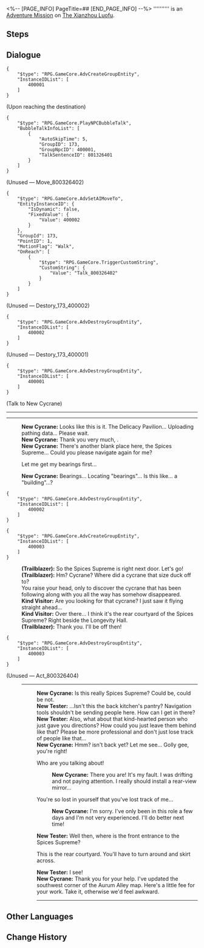 <%-- [PAGE_INFO]
PageTitle=##
[END_PAGE_INFO] --%>
{{Stub|Dialogue.}}
{{Mission Infobox
|id            = 8003264
|title         = 
|image         = <!--Mission .png-->
|type          = Adventure
|event_name    = 
|chapter       = 
|requirements  = [[Adventure Mission]] ''[[Dock Operations (II)]]'' completed
|summary       = <!--official mission summary from Fate's Atlas-->
|characters    = Kind Visitor; New Cycrane; New Tester; Trailblazer
|startLocation = [[The Xianzhou Luofu]] - [[Aurum Alley]]
|world         = The Xianzhou Luofu
|area          = Aurum Alley
|prev          = Dock Operations (II)
|next          = 
|rewards       = Prosperity Certificate*2
}}
'''''''''' is an [[Adventure Mission]] on [[The Xianzhou Luofu]].

==Steps==


<!--
==Gameplay Notes==

--><!--
==Trial Character==

-->
==Dialogue==
{{Stub Dialogue}}

<pre>{
	"$type": "RPG.GameCore.AdvCreateGroupEntity",
	"InstanceIDList": [
		400001
	]
}</pre>

;(Upon reaching the destination)
<pre>{
	"$type": "RPG.GameCore.PlayNPCBubbleTalk",
	"BubbleTalkInfoList": [
		{
			"AutoSkipTime": 5,
			"GroupID": 173,
			"GroupNpcID": 400001,
			"TalkSentenceID": 801326401
		}
	]
}</pre>
;(Unused &mdash; Move_800326402)
<pre>{
	"$type": "RPG.GameCore.AdvSetAIMoveTo",
	"EntityInstanceID": {
		"IsDynamic": false,
		"FixedValue": {
			"Value": 400002
		}
	},
	"GroupId": 173,
	"PointID": 1,
	"MotionFlag": "Walk",
	"OnReach": [
		{
			"$type": "RPG.GameCore.TriggerCustomString",
			"CustomString": {
				"Value": "Talk_800326402"
			}
		}
	]
}</pre>

;(Unused &mdash; Destory_173_400002)
<pre>{
	"$type": "RPG.GameCore.AdvDestroyGroupEntity",
	"InstanceIDList": [
		400002
	]
}</pre>

;(Unused &mdash; Destory_173_400001)
<pre>{
	"$type": "RPG.GameCore.AdvDestroyGroupEntity",
	"InstanceIDList": [
		400001
	]
}</pre>

;(Talk to New Cycrane)
----
----
:'''New Cycrane:''' Looks like this is it. The Delicacy Pavilion... Uploading pathing data... Please wait.
:'''New Cycrane:''' Thank you very much, {{MC|f=miss|m=mister}}.
:'''New Cycrane:''' There's another blank place here, the Spices Supreme... Could you please navigate again for me?
:{{DIcon|Arrow}} Let me get my bearings first...
:'''New Cycrane:''' Bearings... Locating "bearings"... Is this like... a "building"...?
:{{Black Screen|You're not sure where you are, so you look it up on the map in your phone.}}
<pre>{
	"$type": "RPG.GameCore.AdvDestroyGroupEntity",
	"InstanceIDList": [
		400002
	]
}</pre>
<pre>{
	"$type": "RPG.GameCore.AdvCreateGroupEntity",
	"InstanceIDList": [
		400003
	]
}</pre>
:{{Black Screen|You're not sure where you are, so you look it up on the map in your phone.}}
:'''(Trailblazer):''' So the Spices Supreme is right next door. Let's go!
:'''(Trailblazer):''' Hm? Cycrane? Where did a cycrane that size duck off to?
:You raise your head, only to discover the cycrane that has been following along with you all the way has somehow disappeared.
:'''Kind Visitor:''' Are you looking for that cycrane? I just saw it flying straight ahead...
:'''Kind Visitor:''' Over there... I think it's the rear courtyard of the Spices Supreme? Right beside the Longevity Hall.
:'''(Trailblazer):''' Thank you. I'll be off then!
:{{Black Screen|Are you looking for that cycrane? I just saw it flying straight ahead...}}
<pre>{
	"$type": "RPG.GameCore.AdvDestroyGroupEntity",
	"InstanceIDList": [
		400003
	]
}</pre>
:{{Black Screen|Are you looking for that cycrane? I just saw it flying straight ahead...}}
;(Unused &mdash; Act_800326404)
:----
::'''New Cycrane:''' Is this really Spices Supreme? Could be, could be not.
::'''New Tester:''' ...Isn't this the back kitchen's pantry? Navigation tools shouldn't be sending people here. How can I get in there?
::'''New Tester:''' Also, what about that kind-hearted person who just gave you directions? How could you just leave them behind like that? Please be more professional and don't just lose track of people like that...
::'''New Cycrane:''' Hmm? {{MC|f=She|m=He}} isn't back yet? Let me see... Golly gee, you're right!
::{{DIcon|Arrow}} Who are you talking about!
:::'''New Cycrane:''' There you are! It's my fault. I was drifting and not paying attention. I really should install a rear-view mirror...
::{{DIcon|Arrow}} You're so lost in yourself that you've lost track of me...
:::'''New Cycrane:''' I'm sorry. I've only been in this role a few days and I'm not very experienced. I'll do better next time!
::'''New Tester:''' Well then, where is the front entrance to the Spices Supreme?
::{{DIcon|Arrow}} This is the rear courtyard. You'll have to turn around and skirt across.
::'''New Tester:''' I see!
::'''New Cycrane:''' Thank you for your help. I've updated the southwest corner of the Aurum Alley map. Here's a little fee for your work. Take it, otherwise we'd feel awkward.
::----
{{Dialogue End}}

==Other Languages==
{{Other Languages
|en   = 
|zhs  = 
|zht  = 
|ja   = 
|ko   = 
|es   = 
|fr   = 
|ru   = 
|th   = 
|vi   = 
|de   = 
|id   = 
|pt   = 
}}

==Change History==
{{Change History|1.3}}
